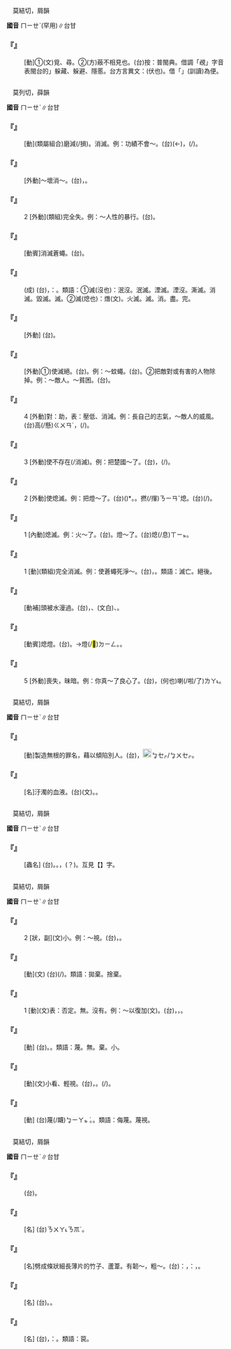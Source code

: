 
=={{ruby|覕|ㄇㄧㄝˋ}}==

　莫結切，屑韻

'''國音''' <rt>ㄇㄧㄝˋ</rt>(罕用)∥台甘

    

==='''『{{ruby|覕|ㄇㄧㄝˋ}}』'''===
: [動]①(文)覓、尋。②(方)蔽不相見也。(台)按：普閩典。借調「覕」字音表閩台的{{ruby|「|ㆠㄧㆷ}}」躲藏、躲避、隱慝。台方言異文：{{ruby|宓|ㆠㄧㆵ ͘}}{{ruby|→|ㆠㄧㆷ}}(伏也)。借「{{ruby|慝|ㆠㄧㆷ}}」(訓讀)為便。
    

=={{ruby|滅|ㄇㄧㄝˋ}}==

　莫列切，薛韻

'''國音''' <rt>ㄇㄧㄝˋ</rt>∥台甘

    

==='''『{{ruby|磨|ㄇㄛˊ}}{{ruby|滅|ㄇㄧㄝˋ}}』'''===
: [動](類屬組合)磨減(/損)。消滅。例：功績不會～。(台){{ruby|功|ㄍㆲ}}{{ruby|勞|ㄌㆦˊ/ㄌㄜˊ}}{{ruby|<mark>&#xffa45;</mark>|ㆠㆤ˫/ㆠㄨㆤ˫}}{{ruby|滅|ㆠㄧㄚㆵ ͘}}(←{{ruby|<mark>&#xffbdd;</mark>|ㄨㄧ}}){{ruby|無|ㆠㄜˊ}}{{ruby|去|ㄎㄧ˪}}，{{ruby|永|ㄧㄥˋ}}{{ruby|遠|ㄨㄢˋ}}{{ruby|受|ㄒㄧㄨ˫}}{{ruby|人|ㄌㄤˊ}}{{ruby|紀|ㄍㄧˋ}}(/{{ruby|記|ㄍㄧ˪}}){{ruby|念|ㄌㄧㆰ˫}}。
    

==='''『{{ruby|毀|ㄏㄨㄟˇ}}{{ruby|滅|ㄇㄧㄝˋ}}』'''===
: [外動]～壞消～。(台){{ruby|破|ㄆㆦ˪/ㄆㄜ˪}}{{ruby|壞|ㄏㄨㄞ˫}}，{{ruby|毀|ㄏㄨㄧˋ}}{{ruby|無|ㆠㄜˊ}}{{ruby|去|ㄎㄧ˪}}。
    

==='''『{{ruby|滅|ㄇㄧㄝˋ}}{{ruby|絕|ㄐㄩㄝˊ}}』'''===
:2  [外動](類組)完全{{ruby|喪|ㄙㄤˋ}}失。例：～人性的暴行。(台){{ruby|喪|ㄙㆲ˪}}{{ruby|失|ㄒㄧㆵ}}{{ruby|人|ㄌㄧㄣˊ/ㆢㄧㄣˊ}}{{ruby|性|ㄒㄧㄥ˪}}{{ruby|丌|ㆤ}}{{ruby|歹|ㄆㆮˋ/ㄆㄞˋ}}{{ruby|行|ㄏㄧㄥˊ}}{{ruby|為|ㄨㄧˊ}}。
    

==='''『{{ruby|滅|ㄇㄧㄝˋ}}{{ruby|蠅|ㄧㄥˊ}}』'''===
: [動賓]消滅蒼蠅。(台){{ruby|除|ㄉㄧˊ/ㄉㄨˊ}}{{ruby|胡|ㄏㆦˊ}}{{ruby|蠅|ㄒㄧㄣˊ}}。
    

==='''『{{ruby|滅|ㄇㄧㄝˋ}}{{ruby|此|ㄘˇ}}{{ruby|朝|ㄓㄠ}}{{ruby|食|ㄕˊ}}』'''===
: (成) (台){{ruby|第|ㄉㄞ˫}}{{ruby|先|ㄒㄧㄥ}}{{ruby|消|ㄒㄧㄠ}}{{ruby|滅|ㆠㄧㄚㆵ ͘}}{{ruby|敵|ㄉㄧㆤㆶ}}{{ruby|人|ㄌㄧㄣˊ/ㆢㄧㄣˊ}}{{ruby|則|ㄐㄧㄚㆷ}}{{ruby|來|ㄌㄞˊ}}{{ruby|食|ㄐㄧㄚㆷ ͘}}{{ruby|早|ㄗㄚˋ}}{{ruby|飯|ㄅㆭ˫}}，{{ruby|是|ㄒㄧ˫}}{{ruby|講|ㄍㆲˋ}}{{ruby|→|ㄍㆲ}}：{{ruby|愛|ㄞ˪}}{{ruby|趕|ㄍㄨㆩˋ}}{{ruby|緊|ㄍㄧㄣˋ}}{{ruby|消|ㄒㄧㄠ}}{{ruby|滅|ㆠㄧㄚㆵ ͘}}{{ruby|敵|ㄉㄧㆤㆶ}}{{ruby|人|ㄌㄧㄣˊ/ㆢㄧㄣˊ}}{{ruby|<mark>&#xffa45;</mark>|ㆠㆤ˫/ㆠㄨㆤ˫}}{{ruby|顧|ㄍㆦ˪}}{{ruby|得|ㄉㄧㆤㆶ/ㄉㄧㆵ}}{{ruby|食|ㄐㄧㄚㆷ ͘}}{{ruby|飯|ㄅㆭ˫}}。類語：①滅(沒也)：泯沒。泯滅。湮滅。湮沒。澌滅。消滅。毀滅。{{ruby|殄|ㄊㄧㄢˇ}}滅。②滅(熄也)：熸(文)。火滅。滅。消。盡。完。
    

==='''『{{ruby|熄|ㄒㄧˊ}}{{ruby|滅|ㄇㄧㄝˋ}}』'''===
: [外動] (台){{ruby|扑|ㄆㄚㆷ}}{{ruby|熄|ㄒㄧㆵ}}。
    

==='''『{{ruby|消|ㄒㄧㄠ}}{{ruby|滅|ㄇㄧㄝˋ}}』'''===
: [外動]①)使滅絕。(台){{ruby|除|ㄉㄨˊ/ㄉㄧˊ}}。例：～蚊蠅。(台){{ruby|除|ㄉㄧˊ/ㄉㄨˊ}}{{ruby|胡|ㄏㆦˊ}}{{ruby|蠅|ㄒㄧㄣˊ}}{{ruby|蚊|ㆠㄤˋ}}{{ruby|仔|ㄚ}}。②把敵對或有害的人物除掉。例：～敵人。～貧困。(台){{ruby|消|ㄒㄧㄠ}}{{ruby|滅|ㆠㄧㄚㆵ ͘}}{{ruby|敵|ㄉㄧㆤㆶ}}{{ruby|人|ㆢㄧㄣˊ/ㄌㄧㄣˊ}}。
    

==='''『{{ruby|滅|ㄇㄧㄝˋ}}』'''===
:4  [外動]對：助{{ruby|長|ㄓㄤˇ}}，表：壓低、消減。例：長自己的志氣，～敵人的威風。(台){{ruby|升|ㄒㄧㄥ}}高(/懸)<rt>ㄍㄨㄢˊ</rt>{{ruby|自|ㄗㄨ˫}}{{ruby|己|ㄍㄧˋ}}{{ruby|丌|ㆤ}}{{ruby|志|ㄐㄧ˪}}{{ruby|氣|ㄎㄧ˪}}，{{ruby|<mark>&#xffb56;</mark>|ㄑㄧㆷ ͘}}(/{{ruby|壓|ㄑㄧㆷ ͘/ㄚㆴ ͘}}){{ruby|倒|ㄉㄜ˪}}{{ruby|敵|ㄉㄧㆤㆶ ͘}}{{ruby|人|ㆢㄧㄣˊ/ㄌㄧㄣˊ}}{{ruby|丌|ㆤ}}{{ruby|威|ㄨㄧ}}{{ruby|勢|ㄙㆤ˪}}。
    

==='''『{{ruby|滅|ㄇㄧㄝˋ}}』'''===
:3  [外動]使不存在(/消滅)。例：把楚國～了。(台){{ruby|將|ㄐㄧㆲ}}{{ruby|楚|ㄘㆦˋ}}{{ruby|國|ㄍㆦㆶ}}{{ruby|滅|ㆠㄧㄚㆵ ͘}}{{ruby|去|ㄎㄧ˪}}，{{ruby|攻|ㄍㆲ}}(/{{ruby|扑|ㄆㄚㆷ}}){{ruby|滅|ㆠㄧㄚㆵ ͘}}{{ruby|楚|ㄘㄜˋ}}{{ruby|國|ㄍㆦㆶ}}。
    

==='''『{{ruby|滅|ㄇㄧㄝˋ}}』'''===
:2  [外動]使熄滅。例：把燈～了。(台){{ruby|將|ㄐㄧㆲ}}{{ruby|燈|ㄉㄧㄥ}}({{ruby|火|ㄏㆤˋ/ㄏㄨㆤˋ/ㄏㄜˋ}}){{ruby|創|ㄘㆲ˪}}{{ruby|付|ㄏㆦ˫}}{{ruby|花|ㄏㄨㄚ}}*。{{ruby|燈|ㄉㄧㄥ}}{{ruby|火|ㄏㆤˋ/ㄏㄨㆤˋ/ㄏㄜˋ}}{{ruby|歕|ㄅㄨㄣˊ}}{{ruby|付|ㄏㆦ˫}}{{ruby|熄|ㄒㄧㆵ}}。撚(/攆)<rt>ㄋㄧㄢˇ</rt>熄。(台){{ruby|電|ㄉㄧㄢ˫}}{{ruby|燈|ㄉㄧㄥ}}{{ruby|鏇|ㄗㄨㄢ˫/ㄗㄨㄣ˫}}(/{{ruby|禁|ㄍㄧㆬ˪}}){{ruby|熄|ㄒㄧㆵ}}。
    

==='''『{{ruby|滅|ㄇㄧㄝˋ}}』'''===
:1  [內動]熄滅。例：火～了。(台){{ruby|火|ㄏㆤˋ/ㄏㄨㆤˋ/ㄏㄜˋ}}{{ruby|熄|ㄒㄧㆵ}}{{ruby|去|ㄎㄧ˪}}。燈～了。(台){{ruby|燈|ㄉㄧㄥ}}熄(/息)<rt>ㄒㄧㆵ</rt>{{ruby|去|ㄎㄧ˪}}。
    

==='''『{{ruby|滅|ㄇㄧㄝˋ}}{{ruby|絕|ㄐㄩㄝˊ}}』'''===
:1  [動](類組)完全消滅。例：使蒼蠅死淨～。(台){{ruby|付|ㄏㆦ˫}}{{ruby|胡|ㄏㆦˊ}}{{ruby|蠅|ㄒㄧㄣˊ}}{{ruby|死|·ㄒㄧˋ}}{{ruby|了|ㄌㄧㄠˋ}}{{ruby|了|ㄌㄧㄠˋ}}，{{ruby|無|ㆠㄜˊ}}{{ruby|留|ㄌㄠˊ}}{{ruby|半|ㄅㄨㆩ˪}}{{ruby|隻|ㄐㄧㄚㆷ}}。類語：滅亡。絕後。
    

==='''『{{ruby|滅|ㄇㄧㄝˋ}}{{ruby|頂|ㄉㄧㄥˇ}}』'''===
: [動補]頭被水漫過。(台){{ruby|水|ㄗㄨㄧˋ}}{{ruby|淹|ㄧㆬ}}{{ruby|過|ㄍㆤ˪/ㄍㄨㆤ˪}}{{ruby|頭|ㄊㄠˊ}}{{ruby|殼|ㄎㄚㆶ}}{{ruby|頂|ㄉㄧㄥˋ}}，{{ruby|沉|ㄉㄧㆬˊ}}{{ruby|去|ㄎㄧ˪}}、{{ruby|沈|ㄉㄧㆬˊ}}{{ruby|沒|ㆠㄨㆵ ͘}}(文白)、{{ruby|淹|ㄧㆬ}}{{ruby|死|·ㄒㄧˋ}}。
    

==='''『{{ruby|滅|ㄇㄧㄝˋ}}{{ruby|燈|ㄉㄥ}}』'''===
: [動賓]熄燈。(台){{ruby|歕|ㄅㄨㄣˊ}}{{ruby|花|ㄏㄨㄚ}}{{ruby|燈|ㄉㄧㄥ}}{{ruby|火|ㄏㆤˋ/ㄏㄨㆤˋ/ㄏㄜˋ}}。→{{ruby|禁|ㄍㄧㆬ˪}}{{ruby|電|ㄉㄧㄢ˫}}燈(/<mark>&#xf935c;</mark>)<rt>ㄉㄧㄥ</rt>。{{ruby|鏇|ㄗㄨㄣ˫/ㄗㄨㄢ˫}}{{ruby|熄|ㄒㄧㆵ}}。
    

==='''『{{ruby|滅|ㄇㄧㄝˋ}}』'''===
:5  [外動]喪失，昧暗。例：你真～了良心了。(台){{ruby|汝|ㄌㄧˋ}}{{ruby|真|ㄐㄧㄣ}}{{ruby|無|ㆠㄜˊ}}{{ruby|良|ㄌㄧㆲˊ}}{{ruby|心|ㄒㄧㆬ}}，{{ruby|良|ㄌㄧㆲˊ}}{{ruby|心|ㄒㄧㆬ}}{{ruby|對|ㄉㄨㄧ˪}}{{ruby|底|ㄉㄜˋ}}(何也){{ruby|位|ㄨㄧ˫}}{{ruby|去|ㄎㄧ˪}}喇(/啦/了)<rt>ㄌㄚ˪</rt>。
    

=={{ruby|衊|ㄇㄧㄝˋ}}==

　莫結切，屑韻

'''國音''' <rt>ㄇㄧㄝˋ</rt>∥台甘

    

==='''『{{ruby|誣|ㄨˊ}}{{ruby|衊|ㄇㄧㄝˋ}}』'''===
: [動]製造無根的罪名，藉以傾陷別人。(台){{ruby|做|ㄗㄨㆤ˪/ㄗㄜ˪}}{{ruby|話|ㄨㆤ˫}}{{ruby|撋|ㄋㄨㄚˋ}}{{ruby|別|ㄅㄚㆵ ͘}}{{ruby|人|ㄌㄤˊ}}，{{ruby|企|ㄎㄧ˪}}{{ruby|圖|ㄉㆦˊ}}[[File:fa49.png|20px]]<rt>ㆠㆤㆷ/ㆠㄨㆤㆷ</rt>{{ruby|陷|ㄏㆰ˫}}{{ruby|害|ㄏㄞ˫}}{{ruby|人|·ㄌㄤˊ}}。
    

==='''『{{ruby|衊|ㄇㄧㄝˋ}}』'''===
: [名]汙濁的血液。(台)(文){{ruby|烏|ㆦ}}{{ruby|血|ㄏㄨㄧㆷ}}。{{ruby|流|ㄌㄠˊ}}{{ruby|鼻|ㄆㆪ˫}}{{ruby|血|ㄏㄨㄧㆷ}}。
    

=={{ruby|蠛|ㄇㄧㄝˋ}}==

　莫結切，屑韻

'''國音''' <rt>ㄇㄧㄝˋ</rt>∥台甘

    

==='''『{{ruby|蠛|ㄇㄧㄝˋ}}{{ruby|蠓|ㄇㄥˇ}}』'''===
: [蟲名] (台){{ruby|蠓|ㆠㄤˋ}}{{ruby|仔|ㄚ}}。{{ruby|小|ㄒㄧㄜˋ}}{{ruby|蚊|ㆠㄤˋ}}。{{ruby|( )|ㄆㄧㄣˊ}}{{ruby|仔|ㄚ}}，{{ruby|蚊|ㆠㄤˋ}}{{ruby|蚋|ㆡㄨㆤ˫}}(？){{ruby|丌|ㆤ}}{{ruby|類|ㄌㄨㄧ˫}}。互見【{{ruby|蠓|ㄇㄥˇ}}】字。
    

=={{ruby|蔑|ㄇㄧㄝˋ}}==

　莫結切，屑韻

'''國音''' <rt>ㄇㄧㄝˋ</rt>∥台甘

    

==='''『{{ruby|蔑|ㄇㄧㄝˋ}}』'''===
:2  [狀，副](文)小。例：～視。(台){{ruby|看|ㄎㄨㆩ˪}}{{ruby|輕|ㄎㄧㄣ}}，{{ruby|看|ㄎㄨㆩ˪}}{{ruby|無|ㆠㄜˊ}}{{ruby|起|ㄎㄧˋ}}。
    

==='''『{{ruby|蔑|ㄇㄧㄝˋ}}{{ruby|棄|ㄑㄧˋ}}』'''===
: [動](文) (台){{ruby|看|ㄎㄨㆩ˪}}{{ruby|無|ㆠㄜˊ}}{{ruby|起|ㄎㄧˋ}}{{ruby|拋|ㄆㄠ}}{{ruby|<mark>&#xffaf0;</mark>|ㄏㆪ˪}}{{ruby|<mark>&#xffa58;</mark>|ㄙㄚㆶ}}{{ruby|去|ㄎㄧ˪}}(/{{ruby|掞|ㄉㄢ˪}}{{ruby|<mark>&#xffaf0;</mark>|ㄏㄧㄚㆵ/ㄏㆪ˪}}{{ruby|<mark>&#xffa58;</mark>|ㄙㄚㆶ/ㄍㄚㆶ ͘}})。類語：拋棄。捨棄。
    

==='''『{{ruby|蔑|ㄇㄧㄝˋ}}』'''===
:1  [動](文)表：否定。無。沒有。例：～以復加(文)。(台){{ruby|無|ㆠㄜˊ}}{{ruby|以|ㄧˋ}}{{ruby|再|ㄗㄞ˪}}{{ruby|加|ㄍㄚ}}，{{ruby|無|ㆠㄜˊ}}{{ruby|通|ㄊㄤ}}{{ruby|較|ㄎㄚㆷ}}{{ruby|加|ㄍㆤ}}，{{ruby|已|ㄧˋ}}{{ruby|經|ㄍㄧㄥ}}{{ruby|達|ㄉㄚㆵ ͘}}{{ruby|到|ㄍㄠ˪}}{{ruby|極|ㄍㄧㆤㆶ ͘}}{{ruby|點|ㄉㄧㆰˋ}}。
    

==='''『{{ruby|侮|ㄨˇ}}{{ruby|蔑|ㄇㄧㄝˋ}}』'''===
: [動] (台){{ruby|侮|ㆠㄨˋ}}{{ruby|辱|ㄌㄧㆦㆶ ͘/ㆢㄧㆦㆶ ͘}}。{{ruby|欺|ㄎㄧ}}{{ruby|負|ㄏㄨ˫}}。類語：蔑。無。棄。小。
    

==='''『{{ruby|蔑|ㄇㄧㄝˋ}}{{ruby|視|ㄕˋ}}』'''===
: [動](文)小看、輕視。(台){{ruby|輕|ㄎㄧㄣ}}{{ruby|蔑|ㆠㄧㄚㆵ ͘}}，{{ruby|看|ㄎㄨㆩ˪}}{{ruby|無|ㆠㄜˊ}}{{ruby|重|ㄉㄤ˫}}。{{ruby|看|ㄎㄨㆩ˪}}{{ruby|人|ㄌㄤˊ}}{{ruby|無|ㆠㄜˊ}}(/{{ruby|不|ㆬ˫}}){{ruby|起|ㄎㄧˋ}}。
    

==='''『{{ruby|汙|ㄨ}}{{ruby|蔑|ㄇㄧㄝˋ}}』'''===
: [動] (台){{ruby|誣|ㆠㄨˊ}}蔑(/衊)<rt>ㆠㄧㄚㆵ ͘</rt>。{{ruby|沾|ㄉㄧㆰ}}{{ruby|汙|ㄨ}}。類語：侮蔑。蔑視。
    

=={{ruby|篾|ㄇㄧㄝˋ}}==

　莫結切，屑韻

'''國音''' <rt>ㄇㄧㄝˋ</rt>∥台甘

    

==='''『{{ruby|蘆|ㄌㄨˊ}}{{ruby|篾|ㄇㄧㄝˋ}}{{ruby|兒|ㄦ}}』'''===
: (台){{ruby|蘆|ㄌㆦˊ}}{{ruby|葦|ㄨㄧˋ}}{{ruby|丌|ㆤ}}{{ruby|薄|ㄅㄜㆷ ͘}}{{ruby|片|ㄆㆪ˪}}{{ruby|歸|ㄍㄨㄧ˫}}{{ruby|條|ㄉㄧㄠˊ}}{{ruby|丌|ㆤ}}。
    

==='''『{{ruby|粗|ㄘㄨ}}{{ruby|篾|ㄇㄧㄝˋ}}』'''===
: [名] (台){{ruby|篾|ㆠㄧㆷ ͘}}<rt>ㄋㄨㄚ˪</rt><rt>ㄋㆭˊ</rt>。
    

==='''『{{ruby|篾|ㄇㄧㄝˋ}}』'''===
: [名]劈成條狀細長薄片的竹子、蘆葦。有韌～，粗～。(台){{ruby|台|ㄉㄞˊ}}{{ruby|語|ㆣㄧˋ/ㆣㄧˋ}}{{ruby|專|ㄗㄨㄢ}}{{ruby|指|ㄐㄧˋ}}：{{ruby|竹|ㄉㄧㆤㆶ}}{{ruby|篾|ㆠㄧㆷ ͘}}，{{ruby|分|ㄏㄨㄣ}}{{ruby|為|ㄨㄧˊ}}：{{ruby|篾|ㆠㄧㆷ ͘}}{{ruby|青|ㄑㄧㄥ/ㄘㆥ/ㄑㆪ}}，{{ruby|篾|ㆠㄧㆷ ͘}}{{ruby|<mark>&#xf9364;</mark>|ㄋㆭˊ}}。
    

==='''『{{ruby|韌|ㄖㄣˋ}}{{ruby|篾|ㄇㄧㄝˋ}}』'''===
: [名] (台){{ruby|篾|ㆠㄧㆷ ͘}}{{ruby|青|ㄑㄧㄥ/ㄘㆥ/ㄑㆪ}}。{{ruby|篾|ㆠㄧㆷ ͘}}{{ruby|皮|ㄆㄨㆤˊ/ㄆㆤˊ}}。
    

==='''『{{ruby|竹|ㄓㄨˊ}}{{ruby|篾|ㄇㄧㄝˋ}}』'''===
: [名] (台){{ruby|竹|ㄉㄧㆤㆶ}}{{ruby|篾|ㆠㄧㆷ ͘}}，{{ruby|簡|ㄍㄢˋ}}{{ruby|稱|ㄑㄧㄥ}}：{{ruby|篾|ㆠㄧㆷ ͘}}{{ruby|仔|ㄚ}}。類語：笢。
    
